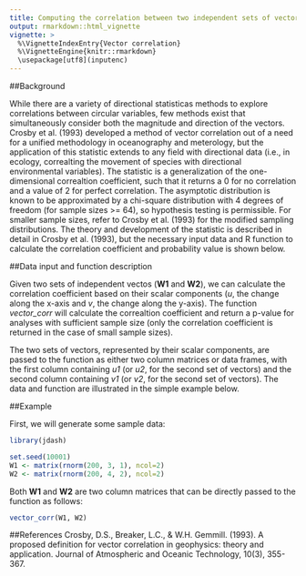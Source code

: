 ```yaml
---
title: Computing the correlation between two independent sets of vectors
output: rmarkdown::html_vignette
vignette: >
  %\VignetteIndexEntry{Vector correlation}
  %\VignetteEngine{knitr::rmarkdown}
  \usepackage[utf8](inputenc)
---
```


##Background

While there are a variety of directional statisticas methods to explore correlations between circular variables, few methods exist that simultaneously consider both the magnitude and direction of the vectors. Crosby et al. (1993) developed a method of vector correlation out of a need for a unified methodology in oceanography and meterology, but the application of this statistic extends to any field with directional data (i.e., in ecology, correalting the movement of species with directional environmental variables).  The statistic is a generalization of the one-dimensional correaltion coefficient, such that it returns a 0 for no correlation and a value of 2 for perfect correlation.  The asymptotic distribution is known to be approximated by a chi-square distribution with 4 degrees of freedom (for sample sizes >= 64), so hypothesis testing is permissible.  For smaller sample sizes, refer to Crosby et al. (1993) for the modified sampling distributions. The theory and development of the statistic is described in detail in Crosby et al. (1993), but the necessary input data and R function to calculate the correlation  coefficient and probability value is shown below.

##Data input and function description 

Given two sets of independent vectos (**W1** and **W2**), we can calculate the correlation coefficient based on their scalar components (*u*, the change along the x-axis and *v*, the change along the y-axis).  The function *vector_corr* will calculate the correaltion coefficient and return a p-value for analyses with sufficient sample size (only the correlation coefficient is returned in the case of small sample sizes).  

The two sets of vectors, represented by their scalar components, are passed to the function as either two column matrices or data frames, with the first column containing *u1* (or *u2*, for the second set of vectors) and the second column containing *v1* (or *v2*, for the second set of vectors).  The data and function are illustrated in the simple example below.

##Example

First, we will generate some sample data:

```r
library(jdash)
```

```r
set.seed(10001)
W1 <- matrix(rnorm(200, 3, 1), ncol=2)
W2 <- matrix(rnorm(200, 4, 2), ncol=2)
```

Both **W1** and **W2** are two column matrices that can be directly passed to the function as follows:

```r
vector_corr(W1, W2)
```

##References
Crosby, D.S., Breaker, L.C., & W.H. Gemmill. (1993). A proposed definition for vector correlation in geophysics: theory and application.  Journal of Atmospheric and Oceanic Technology, 10(3), 355-367.







